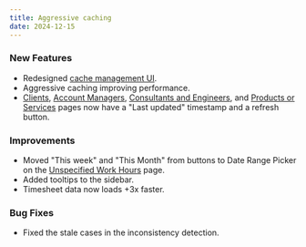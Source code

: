 ```yaml
---
title: Aggressive caching
date: 2024-12-15
---
```


### New Features

- Redesigned [cache management UI](/administrative/hit-refresh).
- Aggressive caching improving performance.
- [Clients](/about-us/clients), [Account Managers](/about-us/account-managers), [Consultants and Engineers](/about-us/consultants-and-engineers), and [Products or Services](/about-us/products-or-services) pages now have a "Last updated" timestamp and a refresh button.

### Improvements

- Moved "This week" and "This Month" from buttons to Date Range Picker on the [Unspecified Work Hours](/operational-summaries/unspecified-work-hours) page.
- Added tooltips to the sidebar.
- Timesheet data now loads +3x faster.

### Bug Fixes

- Fixed the stale cases in the inconsistency detection.
